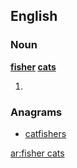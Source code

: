 ==English==

===Noun===
'''[[fisher]] [[cat]]s'''

# {{plural of|[[fisher cat]]}}

===Anagrams===
* [[catfishers#English|catfishers]]

[[ar:fisher cats]]